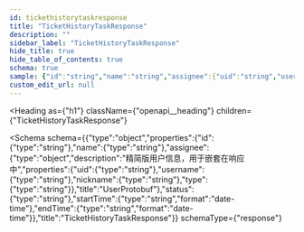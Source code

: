 ```yaml
---
id: tickethistorytaskresponse
title: "TicketHistoryTaskResponse"
description: ""
sidebar_label: "TicketHistoryTaskResponse"
hide_title: true
hide_table_of_contents: true
schema: true
sample: {"id":"string","name":"string","assignee":{"uid":"string","username":"string","nickname":"string","type":"string"},"status":"string","startTime":"2024-07-29T15:51:28.071Z","endTime":"2024-07-29T15:51:28.071Z"}
custom_edit_url: null
---
```



<Heading
  as={"h1"}
  className={"openapi__heading"}
  children={"TicketHistoryTaskResponse"}
>
</Heading>





<Schema
  schema={{"type":"object","properties":{"id":{"type":"string"},"name":{"type":"string"},"assignee":{"type":"object","description":"精简版用户信息，用于嵌套在响应中","properties":{"uid":{"type":"string"},"username":{"type":"string"},"nickname":{"type":"string"},"type":{"type":"string"}},"title":"UserProtobuf"},"status":{"type":"string"},"startTime":{"type":"string","format":"date-time"},"endTime":{"type":"string","format":"date-time"}},"title":"TicketHistoryTaskResponse"}}
  schemaType={"response"}
>
  
</Schema>
            